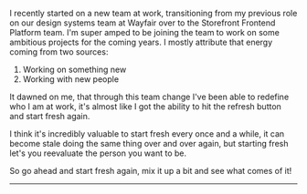 
I recently started on a new team at work, transitioning from my previous role on
our design systems team at Wayfair over to the Storefront Frontend Platform
team. I'm super amped to be joining the team to work on some ambitious projects
for the coming years. I mostly attribute that energy coming from two sources:

1. Working on something new
2. Working with new people

It dawned on me, that through this team change I've been able to redefine who I
am at work, it's almost like I got the ability to hit the refresh button and
start fresh again.

I think it's incredibly valuable to start fresh every once and a while, it can
become stale doing the same thing over and over again, but starting fresh let's
you reevaluate the person you want to be.

So go ahead and start fresh again, mix it up a bit and see what comes of it!

<Spacer />

---

<Spacer />
